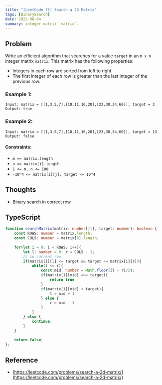 ```yaml
---
title: "[LeetCode 75] Search a 2D Matrix"
tags: [BinarySearch]
date: 2022-06-04
summary: integer matrix `matrix`.
---
```


## Problem

Write an efficient algorithm that searches for a value `target` in an `m x n`
integer matrix `matrix`. This matrix has the following properties:

- Integers in each row are sorted from left to right.
- The first integer of each row is greater than the last integer of the previous row.
 
### Example 1:

```
Input: matrix = [[1,3,5,7],[10,11,16,20],[23,30,34,60]], target = 3
Output: true
```

### Example 2:

```
Input: matrix = [[1,3,5,7],[10,11,16,20],[23,30,34,60]], target = 13
Output: false
```
 
#### Constraints:

- `m == matrix.length`
- `n == matrix[i].length`
- `1 <= m, n <= 100`
- `-10^4 <= matrix[i][j], target <= 10^4`

## Thoughts

- Binary search in correct row

## TypeScript

```typescript
function searchMatrix(matrix: number[][], target: number): boolean {
    const ROWS: number = matrix.length;
    const COLS: number = matrix[0].length;
    
    for(let i = 0; i < ROWS; i++){
        let l: number = 0, r = COLS - 1;
        // in current row
        if(matrix[i][l] <= target && target <= matrix[i][r]){
            while(l <= r){
                const mid: number = Math.floor((l + r)/2);
                if(matrix[i][mid] === target){
                    return true
                }
                if(matrix[i][mid] < target){
                    l = mid + 1
                } else {
                    r = mid - 1
                }
            }
        } else {
            continue;
        }
    }
    
    return false;
};
```

## Reference

- [https://leetcode.com/problems/search-a-2d-matrix/](https://leetcode.com/problems/search-a-2d-matrix/)